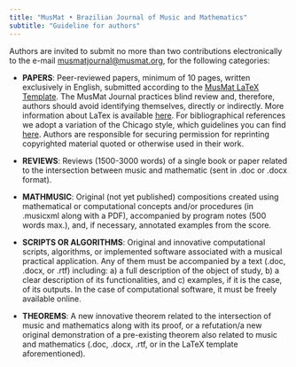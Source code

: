 ```yaml
---
title: "MusMat • Brazilian Journal of Music and Mathematics"
subtitle: "Guideline for authors"
---
```


Authors are invited to submit no more than two contributions electronically to the e-mail [musmatjournal@musmat.org](mailto:musmatjournal@musmat.org), for the following categories:

* **PAPERS**: Peer-reviewed papers, minimum of 10 pages, written exclusively in English, submitted according to the [MusMat LaTeX Template](MusMat_template.zip). The MusMat Journal practices blind review and, therefore, authors should avoid identifying themselves, directly or indirectly. More information about LaTex is available [here](https://www.latex-project.org/). For bibliographical references we adopt a variation of the Chicago style, which guidelines you can find [here](MusMat-bibliography-style.pdf). Authors are responsible for securing permission for reprinting copyrighted material quoted or otherwise used in their work.

* **REVIEWS**: Reviews (1500-3000 words) of a single book or paper related to the intersection between music and mathematic (sent in .doc or .docx format).

* **MATHMUSIC**: Original (not yet published) compositions created using mathematical or computational concepts and/or procedures (in .musicxml along with a PDF), accompanied by program notes (500 words max.), and, if necessary, annotated examples from the score.

* **SCRIPTS OR ALGORITHMS**: Original and innovative computational scripts, algorithms, or implemented software associated with a musical practical application. Any of them must be accompanied by a text (.doc, .docx, or .rtf) including: a) a full description of the object of study, b) a clear description of its functionalities, and c) examples, if it is the case, of its outputs. In the case of computational software, it must be freely available online.

* **THEOREMS**: A new innovative theorem related to the intersection of music and mathematics along with its proof, or a refutation/a new original demonstration of a pre-existing theorem also related to music and mathematics (.doc, .docx, .rtf, or in the LaTeX template aforementioned). 
